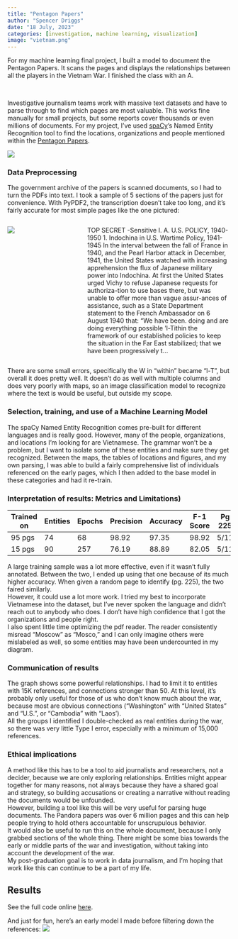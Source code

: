 ```yaml
---
title: "Pentagon Papers"
author: "Spencer Driggs"
date: "18 July, 2023"
categories: [investigation, machine learning, visualization]
image: "vietnam.png"
---
```


For my machine learning final project, I built a model to document the Pentagon Papers. It scans the pages and displays the relationships between all the players in the Vietnam War. I finished the class with an A.

<br>

Investigative journalism teams work with massive text datasets and have to parse through to find which pages are most valuable. This works fine manually for small projects, but some reports cover thousands or even millions of documents. For my project, I’ve used [spaCy](https://spacy.io/)’s Named Entity Recognition tool to find the locations, organizations and people mentioned within the [Pentagon Papers](https://www.archives.gov/research/pentagon-papers).

![](feature.png)

### Data Preprocessing

 The government archive of the papers is scanned documents, so I had to turn the PDFs into text. I took a sample of 5 sections of the papers just for convenience. With PyPDF2, the transcription doesn’t take too long, and it’s fairly accurate for most simple pages like the one pictured:

::: columns
::: {.column width='33%'}
![](text page.png)

:::
::: {.column width='67%'}

TOP SECRET -Sensitive I. A. U.S. POLICY, 1940-1950 1. Indochina in U.S. Wartime Policy, 1941-1945 In the interval between the fall of France in 1940, and the Pearl Harbor attack in December, 1941, the United States watched with increasing apprehension the flux of Japanese military power into Indochina. At first the United States urged Vichy to refuse Japanese requests for authoriza-tion to use bases there, but was unable to offer more than vague assur-ances of assistance, such as a State Department statement to the French Ambassador on 6 August 1940 that: "We have been. doing and are doing everything possible 'l-Tithin the framework of our established policies to keep the situation in the Far East stabilized; that we have been progressively t…

:::
:::

 
There are some small errors, specifically the W in “within” became “l-T”, but overall it does pretty well. It doesn’t do as well with multiple columns and does very poorly with maps, so an image classification model to recognize where the text is would be useful, but outside my scope.

### Selection, training, and use of a Machine Learning Model

The spaCy Named Entity Recognition comes pre-built for different languages and is really good. However, many of the people, organizations, and locations I’m looking for are Vietnamese. The grammar won’t be a problem, but I want to isolate some of these entities and make sure they get recognized. Between the maps, the tables of locations and figures, and my own parsing, I was able to build a fairly comprehensive list of individuals referenced on the early pages, which I then added to the base model in these categories and had it re-train.

### Interpretation of results: Metrics and Limitations)

| Trained on | Entities | Epochs | Precision | Accuracy | F-1 Score | Pg 225 |
| ---------- | -------- | ------ | --------- | -------- | --------- | ------ |
| 95 pgs     | 74       | 68     | 98.92     | 97.35    | 98.92     | 5/11   |
| 15 pgs     | 90       | 257    | 76.19     | 88.89    | 82.05     | 5/11   |


A large training sample was a lot more effective, even if it wasn’t fully annotated. Between the two, I ended up using that one because of its much higher accuracy. When given a random page to identify (pg. 225), the two faired similarly.
<br>
However, it could use a lot more work. I tried my best to incorporate Vietnamese into the dataset, but I’ve never spoken the language and didn’t reach out to anybody who does. I don’t have high confidence that I got the organizations and people right.
<br>
I also spent little time optimizing the pdf reader. The reader consistently misread “Moscow” as “Mosco,” and I can only imagine others were mislabeled as well, so some entities may have been undercounted in my diagram.

### Communication of results

The graph shows some powerful relationships. I had to limit it to entitles with 15K references, and connections stronger than 50. At this level, it’s probably only useful for those of us who don’t know much about the war, because most are obvious connections (“Washington” with “United States” and “U.S.”, or “Cambodia” with “Laos’). 
<br>
All the groups I identified I double-checked as real entities during the war, so there was very little Type I error, especially with a minimum of 15,000 references. 

### Ethical implications

A method like this has to be a tool to aid journalists and researchers, not a decider, because we are only exploring relationships. Entities might appear together for many reasons, not always because they have a shared goal and strategy, so building accusations or creating a narrative without reading the documents would be unfounded.
<br>
However, building a tool like this will be very useful for parsing huge documents. The Pandora papers was over 6 million pages and this can help people trying to hold others accountable for unscrupulous behavior. 
<br>
It would also be useful to run this on the whole document, because I only grabbed sections of the whole thing. There might be some bias towards the early or middle parts of the war and investigation, without taking into account the development of the war.
<br>
My post-graduation goal is to work in data journalism, and I’m hoping that work like this can continue to be a part of my life.

## Results

See the full code online [here](https://colab.research.google.com/drive/1jaxXreFLNCOmg4m-09EeBUpsjzbdr5O1?usp=sharing).


And just for fun, here's an early model I made before filtering down the references:
![](too many.png)